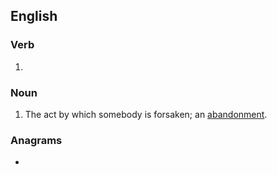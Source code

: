 ==English==

===Verb===
{{head|en|verb form}}

# {{present participle of|en|forsake|nocat=1}}

===Noun===
{{en-noun}}

# The act by which somebody is forsaken; an [[abandonment]].

===Anagrams===
* {{anagrams|en|a=afgiknors|asking for}}
